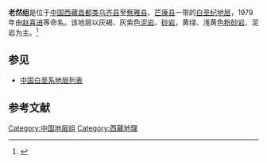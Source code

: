 {{expand|time=2015-02-04T05:01:51+00:00}}
{{Infobox rockunit
| name           = 老然组
| period         = 白垩纪
| age            = 
| image          = 
| imagesize      = 
| caption        = 
| type           = [[组_(地质学)|组]]
| prilithology   = 灰褐、灰紫色[[泥岩|泥岩]]、[[砂岩|砂岩]]，黄绿、浅黄色[[粉砂岩|粉砂岩]]、泥岩
| otherlithology = 
| namedfor       = 
| namedby        = [[赵喜进|赵喜进]]等
| region         = [[西藏|西藏]][[昌都|昌都]][[类乌齐县|类乌齐县]]至[[察雅县|察雅县]]、[[芒康县|芒康县]]一带
| country        = {{PRC}}
| coordinates    =
| unitof         =
| subunits       = 
| underlies      = [[宗谷组|宗谷组]]
| overlies       = [[肯做尕组|肯做尕组]]
| thickness      = 
| extent         =
| area           = 
| map            = 
| map_caption    = 
}}
'''老然组'''是位于[[中国|中国]][[西藏|西藏]][[昌都|昌都]][[类乌齐县|类乌齐县]]至[[察雅县|察雅县]]、[[芒康县|芒康县]]一带的[[白垩纪|白垩纪]][[地层|地层]]，1979年由[[赵喜进|赵喜进]]等命名。该地层以灰褐、灰紫色[[泥岩|泥岩]]、[[砂岩|砂岩]]，黄绿、浅黄色[[粉砂岩|粉砂岩]]、泥岩为主。<ref>{{cite book | title=《中国岩石地层辞典》 | publisher=中国地质大学出版社 | author=高振家、陈克强、魏家庸 | year=2000}}</ref>

== 参见 ==
* [[中国白垩系地层列表|中国白垩系地层列表]]

== 参考文献 ==
{{Reflist}}

{{地质小作品}}

[[Category:中国地层组|Category:中国地层组]]
[[Category:西藏地理|Category:西藏地理]]